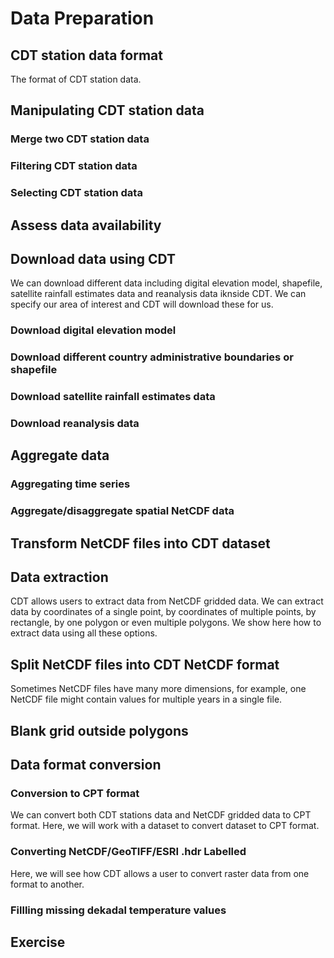 # Data Preparation

## CDT station data format

The format of CDT station data. 

## Manipulating CDT station data

### Merge two CDT station data

### Filtering CDT station data

### Selecting CDT station data

## Assess data availability

## Download data using CDT
We can download different data including digital elevation model, shapefile, satellite rainfall estimates data and reanalysis data iknside CDT. We can specify our area of interest and CDT will download these for us.  

### Download digital elevation model
### Download different country administrative boundaries or shapefile
### Download satellite rainfall estimates data
### Download reanalysis data

## Aggregate data
### Aggregating time series
### Aggregate/disaggregate spatial NetCDF data

## Transform NetCDF files into CDT dataset

## Data extraction
CDT allows users to extract data from NetCDF gridded data. We can extract data by coordinates of a single point, by coordinates of multiple points, by rectangle, by one polygon or even multiple polygons. We show here how to extract data using all these options. 

## Split NetCDF files into CDT NetCDF format
Sometimes NetCDF files have many more dimensions, for example, one NetCDF file might contain values for multiple years in a single file.

## Blank grid outside polygons

## Data format conversion

### Conversion to CPT format
We can convert both CDT stations data and NetCDF gridded data to CPT format. Here, we will work with a dataset to convert dataset to CPT format.

### Converting NetCDF/GeoTIFF/ESRI .hdr Labelled
Here, we will see how CDT allows a user to convert raster data from one format to another. 

### Fillling missing dekadal temperature values

## Exercise